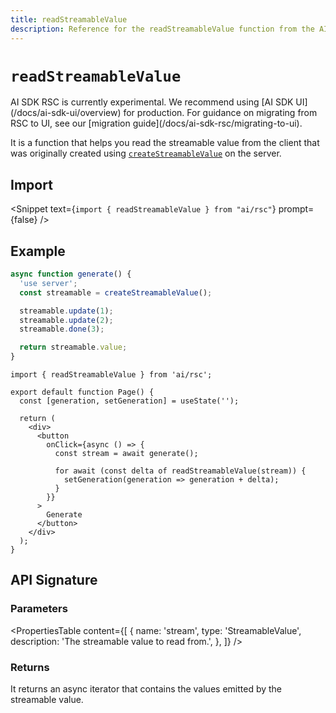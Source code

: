 ```yaml
---
title: readStreamableValue
description: Reference for the readStreamableValue function from the AI SDK RSC
---
```


# `readStreamableValue`

<Note type="warning">
  AI SDK RSC is currently experimental. We recommend using [AI SDK
  UI](/docs/ai-sdk-ui/overview) for production. For guidance on migrating from
  RSC to UI, see our [migration guide](/docs/ai-sdk-rsc/migrating-to-ui).
</Note>

It is a function that helps you read the streamable value from the client that was originally created using [`createStreamableValue`](/docs/reference/ai-sdk-rsc/create-streamable-value) on the server.

## Import

<Snippet text={`import { readStreamableValue } from "ai/rsc"`} prompt={false} />

## Example

```ts filename="app/actions.ts"
async function generate() {
  'use server';
  const streamable = createStreamableValue();

  streamable.update(1);
  streamable.update(2);
  streamable.done(3);

  return streamable.value;
}
```

```tsx filename="app/page.tsx" highlight="12"
import { readStreamableValue } from 'ai/rsc';

export default function Page() {
  const [generation, setGeneration] = useState('');

  return (
    <div>
      <button
        onClick={async () => {
          const stream = await generate();

          for await (const delta of readStreamableValue(stream)) {
            setGeneration(generation => generation + delta);
          }
        }}
      >
        Generate
      </button>
    </div>
  );
}
```

## API Signature

### Parameters

<PropertiesTable
  content={[
    {
      name: 'stream',
      type: 'StreamableValue',
      description: 'The streamable value to read from.',
    },
  ]}
/>

### Returns

It returns an async iterator that contains the values emitted by the streamable value.
